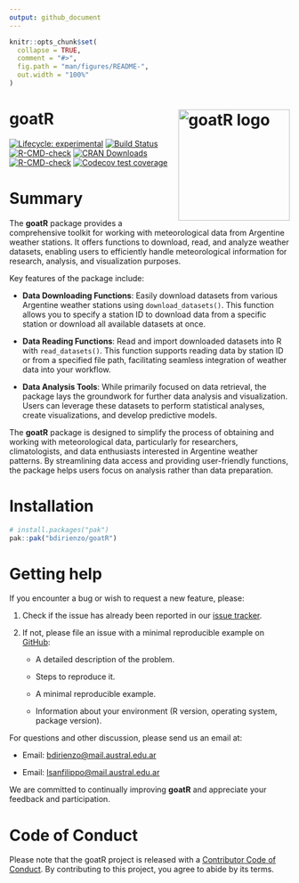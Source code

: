 ```yaml
---
output: github_document
---
```


<!-- README.md is generated from README.Rmd. Please edit that file -->

```r
knitr::opts_chunk$set(
  collapse = TRUE,
  comment = "#>",
  fig.path = "man/figures/README-",
  out.width = "100%"
)
```

# goatR <a href="goatR"><img src="dev/images/GOATR.png" alt="goatR logo" align="right" style="float: right; margin-left: 10px;" width="200"/></a>

<!-- badges: start -->

[![Lifecycle: experimental](https://img.shields.io/badge/lifecycle-experimental-orange.svg)](https://lifecycle.r-lib.org/articles/stages.html#experimental) [![Build Status](https://github.com/bdirienzo/goatR/actions)](https://github.com/bdirienzo/goatR/actions/workflows/R-CMD-check.yaml/badge.svg) [![R-CMD-check](https://github.com/bdirienzo/goatR/actions/workflows/R-CMD-check.yaml/badge.svg)](https://github.com/bdirienzo/goatR/actions/workflows/R-CMD-check.yaml) [![CRAN Downloads](https://cran.r-project.org/package=goatR)](https://cranlogs.r-pkg.org/badges/grand-total/goatR) [![R-CMD-check](https://github.com/bdirienzo/goatR/actions/workflows/R-CMD-check.yaml/badge.svg)](https://github.com/bdirienzo/goatR/actions/workflows/R-CMD-check.yaml) [![Codecov test coverage](https://codecov.io/gh/bdirienzo/goatR/graph/badge.svg)](https://app.codecov.io/gh/bdirienzo/goatR)

<!-- badges: end -->

# Summary

The **goatR** package provides a comprehensive toolkit for working with meteorological data from Argentine weather stations. It offers functions to download, read, and analyze weather datasets, enabling users to efficiently handle meteorological information for research, analysis, and visualization purposes.

Key features of the package include:

-   **Data Downloading Functions**: Easily download datasets from various Argentine weather stations using `download_datasets()`. This function allows you to specify a station ID to download data from a specific station or download all available datasets at once.

-   **Data Reading Functions**: Read and import downloaded datasets into R with `read_datasets()`. This function supports reading data by station ID or from a specified file path, facilitating seamless integration of weather data into your workflow.

-   **Data Analysis Tools**: While primarily focused on data retrieval, the package lays the groundwork for further data analysis and visualization. Users can leverage these datasets to perform statistical analyses, create visualizations, and develop predictive models.

The **goatR** package is designed to simplify the process of obtaining and working with meteorological data, particularly for researchers, climatologists, and data enthusiasts interested in Argentine weather patterns. By streamlining data access and providing user-friendly functions, the package helps users focus on analysis rather than data preparation.

# Installation

``` r
# install.packages("pak")
pak::pak("bdirienzo/goatR")
```

# Getting help

If you encounter a bug or wish to request a new feature, please:

1.  Check if the issue has already been reported in our [issue tracker](https://github.com/bdirienzo/goatR/issues).

2.  If not, please file an issue with a minimal reproducible example on [GitHub](https://github.com/bdirienzo/goatR/issues):

    -   A detailed description of the problem.

    -   Steps to reproduce it.

    -   A minimal reproducible example.

    -   Information about your environment (R version, operating system, package version).

For questions and other discussion, please send us an email at:

-   Email: [bdirienzo\@mail.austral.edu.ar](mailto:bdirienzo@mail.austral.edu.ar)

-   Email: [lsanfilippo\@mail.austral.edu.ar](mailto:lsanfilippo@mail.austral.edu.ar)

We are committed to continually improving **goatR** and appreciate your feedback and participation.

# Code of Conduct

Please note that the goatR project is released with a [Contributor Code of Conduct](https://contributor-covenant.org/version/2/1/CODE_OF_CONDUCT.html). By contributing to this project, you agree to abide by its terms.
